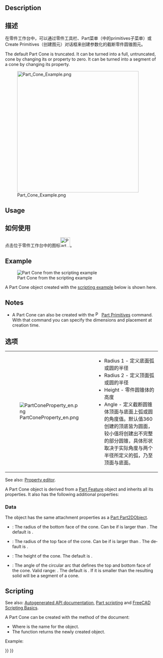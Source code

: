 <languages/>

<div lang="en" dir="ltr" class="mw-content-ltr">
{{Docnav
|[[Part_Sphere|Sphere]]
|[[Part_Torus|Torus]]
|[[Part_Workbench|Part]]
|IconL=Part_Sphere.svg
|IconR=Part_Torus.svg
|IconC=Workbench_Part.svg
}}
</div>

<div lang="en" dir="ltr" class="mw-content-ltr">
{{GuiCommand
|Name=Part Cone
|MenuLocation=Part → Primitives → Cone
|Workbenches=[[Part_Workbench|Part]]
|SeeAlso=[[Part_Primitives|Part Primitives]]
}}
</div>

<div lang="en" dir="ltr" class="mw-content-ltr">
== Description ==
</div> 

<div class="mw-translate-fuzzy">
== 描述 ==
在零件工作台中，可以通过零件工具栏、Part菜单（中的primitives子菜单）或Create Primitives（创建图元）对话框来创建参数化的截断零件圆锥图元。
</div>

<div lang="en" dir="ltr" class="mw-content-ltr">
The default Part Cone is truncated. It can be turned into a full, untruncated, cone by changing its {{PropertyData|Radius1}} or {{PropertyData|Radius2}} property to zero. It can be turned into a segment of a cone by changing its {{PropertyData|Angle}} property.
</div>

[[Image:Part_Cone_Example.png|400px]]

<div lang="en" dir="ltr" class="mw-content-ltr">
== Usage ==
</div> 

<div class="mw-translate-fuzzy">
== 如何使用 ==
点击位于零件工作台中的图标[[Image:Part Cone.png|32px]]。
</div>

<div lang="en" dir="ltr" class="mw-content-ltr">
== Example ==
</div>

<div lang="en" dir="ltr" class="mw-content-ltr">
[[Image:Part_Cone_Scripting_Example.png|thumb|Part Cone from the scripting example]]
</div>

<div lang="en" dir="ltr" class="mw-content-ltr">
A Part Cone object created with the [[#Scripting|scripting example]] below is shown here.
</div>

<div lang="en" dir="ltr" class="mw-content-ltr">
== Notes ==
</div>

<div lang="en" dir="ltr" class="mw-content-ltr">
* A Part Cone can also be created with the [[Image:Part_Primitives.svg|16px]] [[Part_Primitives|Part Primitives]] command. With that command you can specify the dimensions and placement at creation time.
</div>

<span id="Properties"></span>
<div class="mw-translate-fuzzy">
== 选项 ==
{|
| [[File:PartConeProperty_en.png]]
|
{{KEY|Cone}}
*Radius 1 - 定义底面弧或圆的半径
*Radius 2 - 定义顶面弧或圆的半径
*Height - 零件圆锥体的高度
*Angle -  定义截断圆锥体顶面与底面上弧或圆的角度值。默认值360创建的顶底皆为圆面，较小值将创建出不完整的部分圆锥，具体形状取决于实际角度与两个半径所定义的弧，乃至顶面与底面。
|}
</div>

<div lang="en" dir="ltr" class="mw-content-ltr">
See also: [[Property_editor|Property editor]].
</div>

<div lang="en" dir="ltr" class="mw-content-ltr">
A Part Cone object is derived from a [[Part_Feature|Part Feature]] object and inherits all its properties. It also has the following additional properties:
</div>

<div lang="en" dir="ltr" class="mw-content-ltr">
=== Data ===
</div>

<div lang="en" dir="ltr" class="mw-content-ltr">
{{TitleProperty|Attachment}}
</div>

<div lang="en" dir="ltr" class="mw-content-ltr">
The object has the same attachment properties as a [[Part_Part2DObject#Data|Part Part2DObject]].
</div>

<div lang="en" dir="ltr" class="mw-content-ltr">
{{TitleProperty|Cone}}
</div>

<div lang="en" dir="ltr" class="mw-content-ltr">
* {{PropertyData|Radius1|Length}}: The radius of the bottom face of the cone. Can be {{Value|0mm}} if {{PropertyData|Radius2}} is larger than {{Value|0mm}}. The default is {{Value|2mm}}.
* {{PropertyData|Radius2|Length}}: The radius of the top face of the cone. Can be {{Value|0mm}} if {{PropertyData|Radius1}} is larger than {{Value|0mm}}. The default is {{Value|4mm}}.
* {{PropertyData|Height|Length}}: The height of the cone. The default is {{Value|10mm}}.
* {{PropertyData|Angle|Angle}}: The angle of the circular arc that defines the top and bottom face of the cone. Valid range: {{Value|0° &lt; value &lt;&#61; 360°}}. The default is {{Value|360°}}. If it is smaller than {{Value|360°}} the resulting solid will be a segment of a cone.
</div>

<div lang="en" dir="ltr" class="mw-content-ltr">
== Scripting ==
</div>

<div lang="en" dir="ltr" class="mw-content-ltr">
See also: [https://freecad.github.io/SourceDoc/ Autogenerated API documentation], [[Part_scripting|Part scripting]] and [[FreeCAD_Scripting_Basics|FreeCAD Scripting Basics]].
</div>

<div lang="en" dir="ltr" class="mw-content-ltr">
A Part Cone can be created with the {{Incode|addObject()}} method of the document:
</div>

{{Code|code=
cone = FreeCAD.ActiveDocument.addObject("Part::Cone", "myCone")
}}

<div lang="en" dir="ltr" class="mw-content-ltr">
* Where {{Incode|"myCone"}} is the name for the object.
* The function returns the newly created object.
</div>

<div lang="en" dir="ltr" class="mw-content-ltr">
Example:
</div>

{{Code|code=
import FreeCAD as App

doc = App.activeDocument()

cone = doc.addObject("Part::Cone", "myCone")
cone.Radius1 = 5
cone.Radius2 = 10
cone.Height = 50
cone.Angle = 270
cone.Placement = App.Placement(App.Vector(1, 2, 3), App.Rotation(30, 60, 15))

doc.recompute()
}}


<div lang="en" dir="ltr" class="mw-content-ltr">
{{Docnav
|[[Part_Sphere|Sphere]]
|[[Part_Torus|Torus]]
|[[Part_Workbench|Part]]
|IconL=Part_Sphere.svg
|IconR=Part_Torus.svg
|IconC=Workbench_Part.svg
}}
</div>

{{Part_Tools_navi{{#translation:}}}}
{{Userdocnavi{{#translation:}}}}